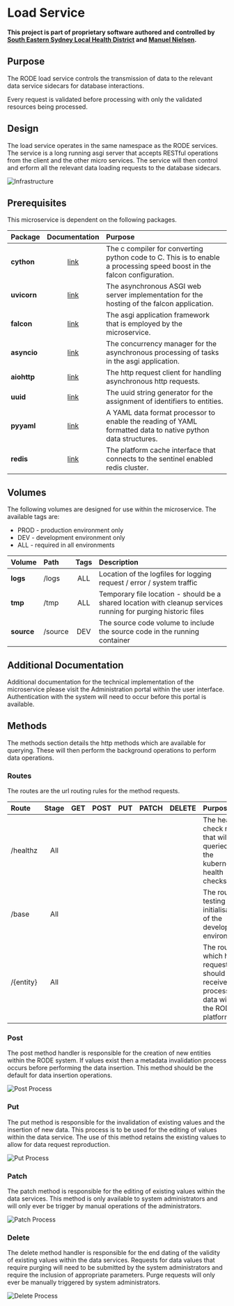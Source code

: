 # Load Service

**This project is part of proprietary software authored and controlled by [South Eastern Sydney Local Health District](https://www.seslhd.health.nsw.gov.au/services-clinics/directory/research) and [Manuel Nielsen](mailto:Manuel.Nielsen@health.nsw.gov.au).**

## Purpose

The RODE load service controls the transmission of data to the relevant data service sidecars for database interactions.

Every request is validated before processing with only the validated resources being processed.

## Design

The load service operates in the same namespace as the RODE services. The service is a long running asgi server that accepts RESTful operations from the client and the other micro services. The service will then control and erform all the relevant data loading requests to the database sidecars.

![Infrastructure](https://rode.forske.org/diagrams/load/infrastructure.drawio.svg)

## Prerequisites

This microservice is dependent on the following packages.

| Package     |                     Documentation                      | Purpose                                                                                                                 |
| :---------- | :----------------------------------------------------: | :---------------------------------------------------------------------------------------------------------------------- |
| **cython**  |              [link](https://cython.org/)               | The c compiler for converting python code to C. This is to enable a processing speed boost in the falcon configuration. |
| **uvicorn** |            [link](https://www.uvicorn.org/)            | The asynchronous ASGI web server implementation for the hosting of the falcon application.                              |
| **falcon**  |    [link](https://falcon.readthedocs.io/en/stable/)    | The asgi application framework that is employed by the microservice.                                                    |
| **asyncio** | [link](https://docs.python.org/3/library/asyncio.html) | The concurrency manager for the asynchronous processing of tasks in the asgi application.                               |
| **aiohttp** |      [link](https://docs.aiohttp.org/en/stable/)       | The http request client for handling asynchronous http requests.                                                        |
| **uuid**    |  [link](https://docs.python.org/3/library/uuid.html)   | The uuid string generator for the assignment of identifiers to entities.                                                |
| **pyyaml**  |        [link](https://pypi.org/project/PyYAML/)        | A YAML data format processor to enable the reading of YAML formatted data to native python data structures.             |
| **redis**   |       [link](https://github.com/redis/redis-py)        | The platform cache interface that connects to the sentinel enabled redis cluster.                                       |

## Volumes

The following volumes are designed for use within the microservice. The available tags are:

- PROD - production environment only
- DEV - development environment only
- ALL - required in all environments

| Volume     | Path    | Tags | Description                                                                                                    |
| :--------- | :------ | :--: | :------------------------------------------------------------------------------------------------------------- |
| **logs**   | /logs   | ALL  | Location of the logfiles for logging request / error / system traffic                                          |
| **tmp**    | /tmp    | ALL  | Temporary file location - should be a shared location with cleanup services running for purging historic files |
| **source** | /source | DEV  | The source code volume to include the source code in the running container                                     |

## Additional Documentation

Additional documentation for the technical implementation of the microservice please visit the Administration portal within the user interface. Authentication with the system will need to occur before this portal is available.

## Methods

The methods section details the http methods which are available for querying. These will then perform the background operations to perform data operations.

### Routes

The routes are the url routing rules for the method requests.

| Route     | Stage | GET | POST | PUT | PATCH | DELETE | Purpose                                                                                           |
| :-------- | :---: | :-: | :--: | :-: | :---: | :----: | :------------------------------------------------------------------------------------------------ |
| /healthz  |  All  |     |      |     |       |        | The health check route that will be queried by the kubernetes health checks.                      |
| /base     |  All  |     |      |     |       |        | The route for testing the initialisation of the development environment.                          |
| /{entity} |  All  |     |      |     |       |        | The route by which http requests should be received for processing data within the RODE platform. |

### Post

The post method handler is responsible for the creation of new entities within the RODE system. If values exist then a metadata invalidation process occurs before performing the data insertion. This method should be the default for data insertion operations.

![Post Process](https://rode.forske.org/diagrams/load/post.drawio.svg)

### Put

The put method is responsible for the invalidation of existing values and the insertion of new data. This process is to be used for the editing of values within the data service. The use of this method retains the existing values to allow for data request reproduction.

![Put Process](https://rode.forske.org/diagrams/load/put.drawio.svg)

### Patch

The patch method is responsible for the editing of existing values within the data services. This method is only available to system administrators and will only ever be trigger by manual operations of the administrators.

![Patch Process](https://rode.forske.org/diagrams/load/patch.drawio.svg)

### Delete

The delete method handler is responsible for the end dating of the validity of existing values within the data services. Requests for data values that require purging will need to be submitted by the system administrators and require the inclusion of appropriate parameters. Purge requests will only ever be manually triggered by system administrators.

![Delete Process](https://rode.forske.org/diagrams/load/delete.drawio.svg)
